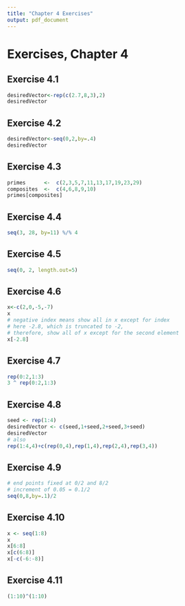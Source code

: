 ```yaml
---
title: "Chapter 4 Exercises"
output: pdf_document
---
```


# Exercises, Chapter 4

## Exercise 4.1

```r
desiredVector<-rep(c(2.7,8,3),2)
desiredVector
```

## Exercise 4.2

```r
desiredVector<-seq(0,2,by=.4)
desiredVector
```

## Exercise 4.3

```r
primes      <-  c(2,3,5,7,11,13,17,19,23,29)
composites  <-  c(4,6,8,9,10)
primes[composites]
```

## Exercise 4.4

```r
seq(3, 28, by=11) %/% 4
```

## Exercise 4.5

```r
seq(0, 2, length.out=5)
```

## Exercise 4.6

```r
x<-c(2,0,-5,-7)
x
# negative index means show all in x except for index
# here -2.8, which is truncated to -2, 
# therefore, show all of x except for the second element
x[-2.8]
```

## Exercise 4.7

```r
rep(0:2,1:3)
3 ^ rep(0:2,1:3)
```

## Exercise 4.8

```r
seed <- rep(1:4)
desiredVector <- c(seed,1+seed,2+seed,3+seed)
desiredVector
# also
rep(1:4,4)+c(rep(0,4),rep(1,4),rep(2,4),rep(3,4))
```

## Exercise 4.9

```r
# end points fixed at 0/2 and 8/2
# increment of 0.05 = 0.1/2
seq(0,8,by=.1)/2
```

## Exercise 4.10

```r
x <- seq(1:8)
x
x[6:8]
x[c(6:8)]
x[-c(-6:-8)]
```

## Exercise 4.11

```r
(1:10)^(1:10)
```


